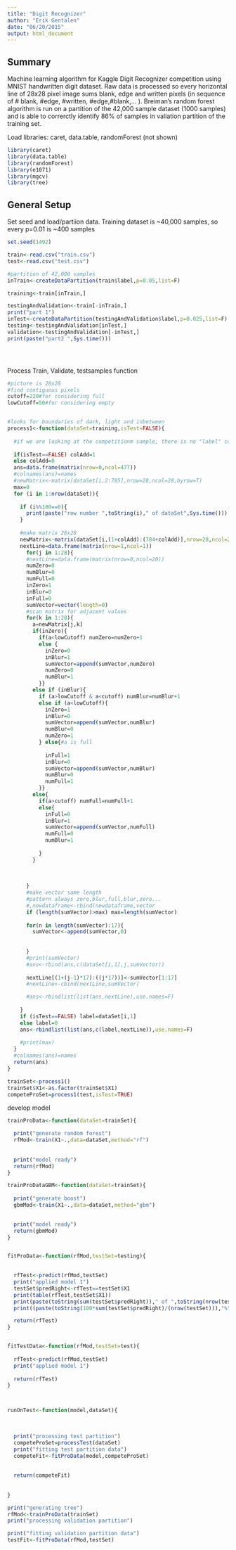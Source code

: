 ```yaml
---
title: "Digit Recognizer"
author: "Erik Gentalen"
date: "06/20/2015"
output: html_document
---
```


Summary
-------------------

Machine learning algorithm for Kaggle Digit Recognizer competition using MNIST handwritten digit dataset. Raw data is processed so every horizontal line of 28x28 pixel image sums blank, edge and written pixels (in sequence of # blank, #edge, #written, #edge,#blank,... ). Breiman's random forest algorithm is run on a partition of the 42,000 sample dataset (1000 samples) and is able to correrctly identify 86% of samples in valiation partition of the training set.


Load libraries:  caret, data.table, randomForest (not shown)

```r

library(caret)
library(data.table)
library(randomForest)
library(e1071)
library(mgcv)
library(tree)
```

General Setup
----------------

Set seed and load/partiion data. Training dataset is ~40,000 samples, so every p=0.01 is ~400 samples


```r
set.seed(1492)

train<-read.csv("train.csv")
test<-read.csv("test.csv")

#partition of 42,000 samples
inTrain<-createDataPartition(train$label,p=0.05,list=F)

training<-train[inTrain,]

testingAndValidation<-train[-inTrain,]
print("part 1")
inTest<-createDataPartition(testingAndValidation$label,p=0.025,list=F)
testing<-testingAndValidation[inTest,]
validation<-testingAndValidation[-inTest,]
print(paste("part2 ",Sys.time()))





```

Process Train, Validate, testsamples function

```r

#picture is 28x28
#find contiguous pixels
cutoff=220#for considering full
lowCutoff=50#for considering empty


#looks for boundaries of dark, light and inbetween
process1<-function(dataSet=training,isTest=FALSE){
  
  #if we are looking at the competitionm sample, there is no "label" column in the data
  
  if(isTest==FALSE) colAdd=1
  else colAdd=0
  ans=data.frame(matrix(nrow=0,ncol=477))
  #colnames(ans)=names
  #newMatrix<-matrix(dataSet[i,2:785],nrow=28,ncol=28,byrow=T)
  max=0
  for (i in 1:nrow(dataSet)){
    
    if (i%%100==0){
      print(paste("row number ",toString(i)," of dataSet",Sys.time()))
    }
    
    #make matrix 28x28
    newMatrix<-matrix(dataSet[i,(1+colAdd):(784+colAdd)],nrow=28,ncol=28,byrow=T)
    nextLine=data.frame(matrix(nrow=1,ncol=1))
      for(j in 1:28){
      #nextLine=data.frame(matrix(nrow=0,ncol=20))
      numZero=0
      numBlur=0
      numFull=0
      inZero=1
      inBlur=0
      inFull=0
      sumVector=vector(length=0)
      #scan matrix for adjacent values
      for(k in 1:28){
        a=newMatrix[j,k]
        if(inZero){
          if(a<lowCutoff) numZero=numZero+1
          else {
            inZero=0
            inBlur=1
            sumVector=append(sumVector,numZero)
            numZero=0
            numBlur=1
          }}
        else if (inBlur){
          if (a>lowCutoff & a<cutoff) numBlur=numBlur+1
          else if (a<lowCutoff){
            inZero=1
            inBlur=0
            sumVector=append(sumVector,numBlur)
            numBlur=0
            numZero=1
          } else{#a is full
            
            inFull=1
            inBlur=0
            sumVector=append(sumVector,numBlur)
            numBlur=0
            numFull=1                    
          }}
        else{
          if(a>cutoff) numFull=numFull+1
          else{
            inFull=0
            inBlur=1
            sumVector=append(sumVector,numFull)
            numFull=0
            numBlur=1
            
          }
        }      
        
        
        
      }
      #make vector same length
      #pattern always zero,blur,full,blur,zero...
      #,newdataframe<-rbind(newdataframe,vector
      if (length(sumVector)>max) max=length(sumVector)
      
      for(n in length(sumVector):17){
        sumVector<-append(sumVector,0)
        
        
      }
      #print(sumVector)
      #ans<-rbind(ans,c(dataSet[i,1],j,sumVector))
      
      nextLine[(1+(j-1)*17):((j*17))]<-sumVector[1:17]
      #nextLine<-cbind(nextLine,sumVector)

      #ans<-rbindlist(list(ans,nextLine),use.names=F)
      
    }
    if (isTest==FALSE) label=dataSet[i,1]
    else label=0
    ans<-rbindlist(list(ans,c(label,nextLine)),use.names=F)
    
    #print(max)
  }
  #colnames(ans)=names
  return(ans)
}

trainSet<-process1()
trainSet$X1<-as.factor(trainSet$X1)
competeProSet=process1(test,isTest=TRUE)

```

develop model

```r

trainProData<-function(dataSet=trainSet){

  print("generate random forest")
  rfMod<-train(X1~.,data=dataSet,method="rf")
 
  
  print("model ready")
  return(rfMod)
}

trainProDataGBM<-function(dataSet=trainSet){
  
  print("generate boost")
  gbmMod<-train(X1~.,data=dataSet,method="gbm")

  
  print("model ready")
  return(gbmMod)
}


fitProData<-function(rfMod,testSet=testing){  
  

  rfTest<-predict(rfMod,testSet)
  print("applied model 1")
  testSet$predRight<-rfTest==testSet$X1
  print(table(rfTest,testSet$X1))
  print(paste(toString(sum(testSet$predRight))," of ",toString(nrow(testSet))))
  print((paste(toString(100*sum(testSet$predRight)/(nrow(testSet))),"%")))

  return(rfTest)
}


fitTestData<-function(rfMod,testSet=test){  
  
  rfTest<-predict(rfMod,testSet)
  print("applied model 1")
  
  return(rfTest)
}



runOnTest<-function(model,dataSet){
  
 

  print("processing test partition")
  competeProSet=processTest(dataSet)
  print("fitting test partition data")
  competeFit<-fitProData(model,competeProSet)
  
  
  return(competeFit)
  
  
}
```

```r
print("generating tree")
rfMod<-trainProData(trainSet)
print("processing validation partition")

print("fitting validation partition data")
testFit<-fitProData(rfMod,testSet)





```

